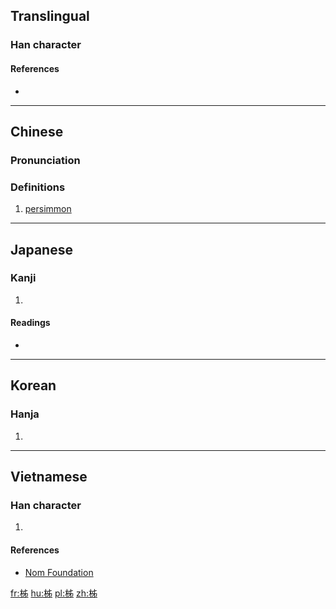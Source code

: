 ==Translingual==

===Han character===
{{Han char|rn=75|rad=木|as=05|sn=9|four=|canj=木中X竹 (DLXH)|ids=⿰[[木]][[𠂔]]}}

====References====
* {{Han ref|kx=0521.121|dkj=14582|hdz=21173.110|uh=67F9|ud=26617}}

----

==Chinese==
{{zh-forms}}

===Pronunciation===
{{zh-pron
|m=shì
|c=ci2,ci5,si5
|mc=
|oc=y
|ma=
|cat=n
}}

===Definitions===
# [[persimmon]]

----

==Japanese==

===Kanji===
{{ja-kanji|grade=|rs=木05}}

# {{defn|lang=ja|sort=木05}}

====Readings====
* {{ja-readings|on=[[し]] (shi)|kun=[[かき]] (kaki)}}

----

==Korean==

===Hanja===
{{ko-hanja|hangeul=시|eumhun=|rv=si|mr=si|y=si}}

# {{defn|lang=ko|sort=木05}}

----

==Vietnamese==

===Han character===
{{vi-readings|rs=木05| hanviet = thị}}

# {{defn|lang=vi|sort=木05}}

====References====
*[http://nomfoundation.org/common/nom_details.php?codepoint=67f9 Nom Foundation]

[[fr:柹]]
[[hu:柹]]
[[pl:柹]]
[[zh:柹]]